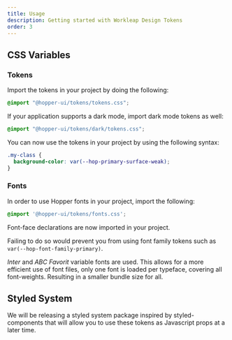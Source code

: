 ```yaml
---
title: Usage
description: Getting started with Workleap Design Tokens
order: 3
---
```


## CSS Variables

### Tokens

Import the tokens in your project by doing the following:

```css title="myfile.css"
@import "@hopper-ui/tokens/tokens.css";
```

If your application supports a dark mode, import dark mode tokens as well:

```css title="myfile.css"
@import "@hopper-ui/tokens/dark/tokens.css";
```

You can now use the tokens in your project by using the following syntax:

```css title="myfile.css"
.my-class {
  background-color: var(--hop-primary-surface-weak);
}
```

### Fonts

In order to use Hopper fonts in your project, import the following:

```css title="myfile.css"
@import '@hopper-ui/tokens/fonts.css';
```

Font-face declarations are now imported in your project.

Failing to do so would prevent you from using font family tokens such as `var(--hop-font-family-primary)`.

*Inter* and *ABC Favorit* variable fonts are used. This allows for a more efficient use of font files, only one font is loaded per typeface, covering all font-weights. Resulting in a smaller bundle size for all.

## Styled System

We will be releasing a styled system package inspired by styled-components that will allow you to use these tokens as Javascript props at a later time.
